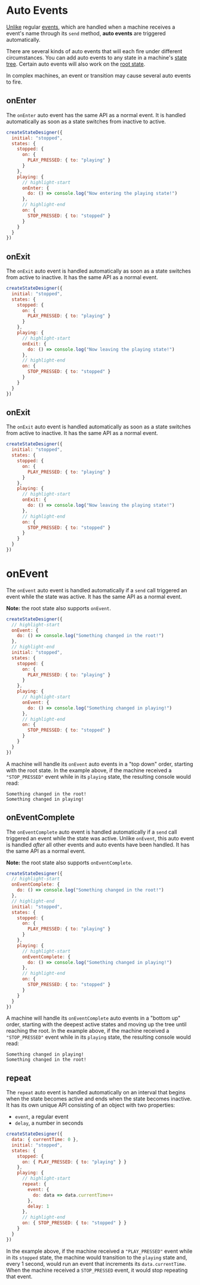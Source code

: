 # Auto Events

[Unlike](/definitions/action) regular [events](./events), which are handled when a machine receives a event's name through its `send` method, **auto events** are triggered automatically.

There are several kinds of auto events that will each fire under different circumstances. You can add auto events to any state in a machine's [state tree](/docs/glossary#state-tree). Certain auto events will also work on the [root state](/docs/glossary#root-state).

In complex machines, an event or transition may cause several auto events to fire.

## onEnter

The `onEnter` auto event has the same API as a normal event. It is handled automatically as soon as a state switches from inactive to active.

```js
createStateDesigner({
  initial: "stopped",
  states: {
    stopped: {
      on: {
        PLAY_PRESSED: { to: "playing" }
      }
    },
    playing: {
      // highlight-start
      onEnter: {
        do: () => console.log("Now entering the playing state!")
      },
      // highlight-end
      on: {
        STOP_PRESSED: { to: "stopped" }
      }
    }
  }
})
```

## onExit

The `onExit` auto event is handled automatically as soon as a state switches from active to inactive. It has the same API as a normal event.

```js
createStateDesigner({
  initial: "stopped",
  states: {
    stopped: {
      on: {
        PLAY_PRESSED: { to: "playing" }
      }
    },
    playing: {
      // highlight-start
      onExit: {
        do: () => console.log("Now leaving the playing state!")
      },
      // highlight-end
      on: {
        STOP_PRESSED: { to: "stopped" }
      }
    }
  }
})
```

## onExit

The `onExit` auto event is handled automatically as soon as a state switches from active to inactive. It has the same API as a normal event.

```js
createStateDesigner({
  initial: "stopped",
  states: {
    stopped: {
      on: {
        PLAY_PRESSED: { to: "playing" }
      }
    },
    playing: {
      // highlight-start
      onExit: {
        do: () => console.log("Now leaving the playing state!")
      },
      // highlight-end
      on: {
        STOP_PRESSED: { to: "stopped" }
      }
    }
  }
})
```

# onEvent

The `onEvent` auto event is handled automatically if a `send` call triggered an event while the state was active. It has the same API as a normal event.

**Note:** the root state also supports `onEvent`.

```js
createStateDesigner({
  // highlight-start
  onEvent: {
    do: () => console.log("Something changed in the root!")
  },
  // highlight-end
  initial: "stopped",
  states: {
    stopped: {
      on: {
        PLAY_PRESSED: { to: "playing" }
      }
    },
    playing: {
      // highlight-start
      onEvent: {
        do: () => console.log("Something changed in playing!")
      },
      // highlight-end
      on: {
        STOP_PRESSED: { to: "stopped" }
      }
    }
  }
})
```

A machine will handle its `onEvent` auto events in a "top down" order, starting with the root state. In the example above, if the machine received a `"STOP_PRESSED"` event while in its `playing` state, the resulting console would read:

```
Something changed in the root!
Something changed in playing!
```

## onEventComplete

The `onEventComplete` auto event is handled automatically if a `send` call triggered an event while the state was active. Unlike `onEvent`, this auto event is handled _after_ all other events and auto events have been handled. It has the same API as a normal event.

**Note:** the root state also supports `onEventComplete`.

```js
createStateDesigner({
  // highlight-start
  onEventComplete: {
    do: () => console.log("Something changed in the root!")
  },
  // highlight-end
  initial: "stopped",
  states: {
    stopped: {
      on: {
        PLAY_PRESSED: { to: "playing" }
      }
    },
    playing: {
      // highlight-start
      onEventComplete: {
        do: () => console.log("Something changed in playing!")
      },
      // highlight-end
      on: {
        STOP_PRESSED: { to: "stopped" }
      }
    }
  }
})
```

A machine will handle its `onEventComplete` auto events in a "bottom up" order, starting with the deepest active states and moving up the tree until reaching the root. In the example above, if the machine received a `"STOP_PRESSED"` event while in its `playing` state, the resulting console would read:

```
Something changed in playing!
Something changed in the root!
```

## repeat

The `repeat` auto event is handled automatically on an interval that begins when the state becomes active and ends when the state becomes inactive. It has its own unique API consisting of an object with two properties:

- `event`, a regular event
- `delay`, a number in seconds

```js
createStateDesigner({
  data: { currentTime: 0 },
  initial: "stopped",
  states: {
    stopped: {
      on: { PLAY_PRESSED: { to: "playing" } }
    },
    playing: {
      // highlight-start
      repeat: {
        event: {
          do: data => data.currentTime++
        },
        delay: 1
      },
      // highlight-end
      on: { STOP_PRESSED: { to: "stopped" } }
    }
  }
})
```

In the example above, if the machine received a `"PLAY_PRESSED"` event while in its `stopped` state, the machine would transition to the `playing` state and, every 1 second, would run an event that increments its `data.currentTime`. When the machine received a `STOP_PRESSED` event, it would stop repeating that event.
